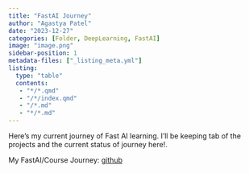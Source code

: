 ```yaml
---
title: "FastAI Journey"
author: "Agastya Patel"
date: "2023-12-27"
categories: [Folder, DeepLearning, FastAI]
image: "image.png"
sidebar-position: 1
metadata-files: ["_listing_meta.yml"]
listing:
  type: "table"
  contents: 
   - "*/*.qmd"
   - "/*/index.qmd"
   - "/*.md"
   - "*/*.md"
---
```


Here's my current journey of Fast AI learning. I'll be keeping tab of the projects and the current status of journey here!.

My FastAI/Course Journey:  [github](https://github.com/AgastyaPatel/FastAI-course)